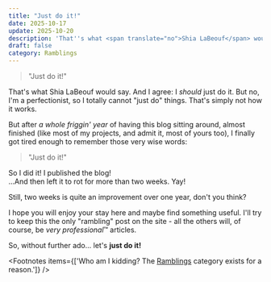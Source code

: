 ```yaml
---
title: "Just do it!"
date: 2025-10-17
update: 2025-10-20
description: 'That''s what <span translate="no">Shia LaBeouf</span> would say. And I agree: I <em>should</em> just do it. But no, I''m a perfectionist, so I totally cannot "just do" things. That''s simply not how it works.'
draft: false
category: Ramblings
---
```



> "Just do it!"

That's <ExternalLink href="https://youtu.be/ZXsQAXx_ao0">what <span translate="no">Shia LaBeouf</span> would say</ExternalLink>. And I agree: I _should_ just do it. But no, I'm a perfectionist, so I totally cannot "just do" things. That's simply not how it works.

But after _a whole friggin' year_ of having this blog sitting around, almost finished (like most of my projects, and admit it, most of yours too), I finally got tired enough to remember those very wise words:

> "Just do it!"

So I did it! I published the blog!<br aria-hidden="true"/>
...And then left it to rot for more than <time datetime="2w">two weeks</time>. Yay!

Still, <time datetime="2w">two weeks</time> is quite an improvement over one year, don't you think?

I hope you will enjoy your stay here and maybe find something useful. I'll try to keep this the only "rambling" post on the site<FootnoteRef n="1"/> - all the others will, of course, be *very professional*™ articles.

So, without further ado... let's **just do it!**

<Footnotes items={['Who am I kidding? The <a href="category/ramblings">Ramblings</a> category exists for a reason.']} />
